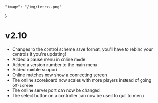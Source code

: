 	"image": "/img/tetrus.png"
}

# v2.10

- Changes to the control scheme save format, you'll have to rebind your controls if you're updating!
- Added a pause menu in online mode
- Added a version number to the main menu
- Added rumble support
- Online matches now show a connecting screen
- The online scoreboard now scales with more players instead of going off-screen
- The online server port can now be changed
- The select button on a controller can now be used to quit to menu